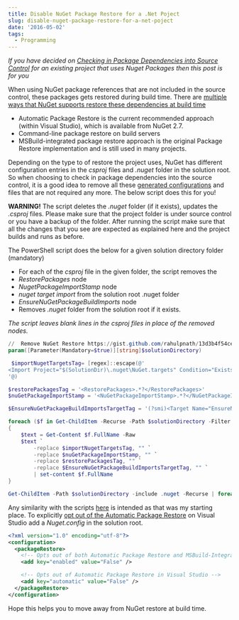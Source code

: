 ```yaml
---
title: Disable NuGet Package Restore for a .Net Poject
slug: disable-nuget-package-restore-for-a-net-poject
date: '2016-05-02'
tags:
  - Programming
---
```

_If you have decided on [Checking in Package Dependencies into Source Control](/blog/checking-in-package-dependencies-into-source-control/) for an existing project that uses Nuget Packages then this post is for you_

When using NuGet package references that are not included in the source control, these packages gets restored during build time. There are [multiple ways that NuGet supports restore these dependencies at build time](https://docs.nuget.org/consume/package-restore)

-   Automatic Package Restore is the current recommended approach (within Visual Studio), which is available from NuGet 2.7.
-   Command-line package restore on build servers
-   MSBuild-integrated package restore approach is the original Package Restore implementation and is still used in many projects.

Depending on the type to of restore the project uses, NuGet has different configuration entries in the _csproj_ files and _.nuget_ folder in the solution root. So when choosing to check in package dependencies into the source control, it is a good idea to remove all these [generated configurations](https://docs.nuget.org/consume/package-restore/migrating-to-automatic-package-restore) and files that are not required any more. The below script does this for you!

**WARNING!** The script deletes the _.nuget_ folder (if it exists), updates the _.csproj_ files. Please make sure that the project folder is under source control or you have a backup of the folder. After running the script make sure that all the changes that you see are expected as explained here and the project builds and runs as before.

The PowerShell script does the below for a given solution directory folder (mandatory)

-   For each of the _csproj_ file in the given folder, the script removes the
-   _RestorePackages_ node
-   _NugetPackageImportStamp_ node
-   _nuget target import_ from the solution root .nuget folder
-   _EnsureNuGetPackageBuildImports_ node
-   Removes _.nuget_ folder from the solution root if it exists.

_The script leaves blank lines in the _csproj_ files in place of the removed nodes._

```powershell
//  Remove NuGet Restore https://gist.github.com/rahulpnath/13d3b4f54cec51e22344876b1566b911#file-remove-nuget-restore-ps1
param([Parameter(Mandatory=$true)][string]$solutionDirectory)

 $importNugetTargetsTag= [regex]::escape(@'
<Import Project="$(SolutionDir)\.nuget\NuGet.targets" Condition="Exists('$(SolutionDir)\.nuget\NuGet.targets')" />
'@)

$restorePackagesTag = '<RestorePackages>.*?</RestorePackages>'
$nuGetPackageImportStamp = '<NuGetPackageImportStamp>.*?</NuGetPackageImportStamp>'

$EnsureNuGetPackageBuildImportsTargetTag = '(?smi)<Target Name="EnsureNuGetPackageBuildImports".*?</Target>'

foreach ($f in Get-ChildItem -Recurse -Path $solutionDirectory -Filter *.csproj | sort-object)
{
    $text = Get-Content $f.FullName -Raw
    $text `
        -replace $importNugetTargetsTag, "" `
        -replace $nuGetPackageImportStamp, "" `
        -replace $restorePackagesTag, "" `
        -replace $EnsureNuGetPackageBuildImportsTargetTag, "" `
        | set-content $f.FullName
}

Get-ChildItem -Path $solutionDirectory -include .nuget -Recurse | foreach ($_) { remove-item $_.fullname -Force -Recurse }

```

Any similarity with the scripts [here](http://weblogs.asp.net/jongalloway/scripting-net-project-migration-to-automatic-nuget-package-restore) is intended as that was my starting place. To explicitly [opt out of the Automatic Package Restore](https://docs.nuget.org/consume/package-restore#opting-out) on Visual Studio add a _Nuget.config_ in the solution root.

```xml
<?xml version="1.0" encoding="utf-8"?>
<configuration>
  <packageRestore>
    <!-- Opts out of both Automatic Package Restore and MSBuild-Integrated Package Restore -->
    <add key="enabled" value="False" />

    <!-- Opts out of Automatic Package Restore in Visual Studio -->
    <add key="automatic" value="False" />
  </packageRestore>
</configuration>

```

Hope this helps you to move away from NuGet restore at build time.
